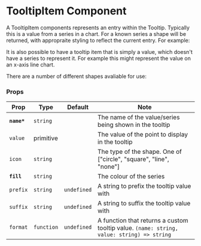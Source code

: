 

<Meta title="Components/TooltipOverlay/Tooltip/TooltipItem" component={TooltipItem} />

# TooltipItem Component

A TooltipItem components represents an entry within the Tooltip. Typically this is a value from a series in a chart. For a known series a shape will be returned, with appropraite styling to reflect the current entry. For example:

<Canvas>
    <Story id="components-tooltipoverlay-tooltip-tooltipitem--scatter" />
</Canvas>

It is also possible to have a tooltip item that is simply a value, which doesn't have a series to represent it. For example this might represent the value on an x-axis line chart.

<Canvas>
    <Story id="components-tooltipoverlay-tooltip-tooltipitem--value" />
</Canvas>

There are a number of different shapes avaliable for use:

<Canvas>
    <Story id="components-tooltipoverlay-tooltip-tooltipitem-line--default" />
    <Story id="components-tooltipoverlay-tooltip-tooltipitem-square--default" />
    <Story id="components-tooltipoverlay-tooltip-tooltipitem-circle--default" />
</Canvas>

### Props

| Prop        | Type       | Default     | Note                                                                                      |
| ----------- | ---------- | ----------- | ----------------------------------------------------------------------------------------- |
| **`name*`** | `string`   |             | The name of the value/series being shown in the tooltip                                   |
| `value`     | primitive  |             | The value of the point to display in the tooltip                                          |
| `icon`      | `string`   |             | The type of the shape. One of ["circle", "square", "line", "none"]                        |
| **`fill`**  | `string`   |             | The colour of the series                                                                  |
| `prefix`    | `string`   | `undefined` | A string to prefix the tooltip value with                                                 |
| `suffix`    | `string`   | `undefined` | A string to suffix the tooltip value with                                                 |
| `format`    | `function` | `undefined` | A function that returns a custom tooltip value. `(name: string, value: string) => string` |

<br />
